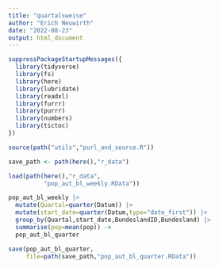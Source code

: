 ```yaml
---
title: "quartalsweise"
author: "Erich Neuwirth"
date: "2022-08-23"
output: html_document
---
```




```r
suppressPackageStartupMessages({
  library(tidyverse)
  library(fs)
  library(here)
  library(lubridate)
  library(readxl)
  library(furrr)
  library(purrr)
  library(numbers)
  library(tictoc)
})
```

```r
source(path("utils","purl_and_source.R"))
```

```r
save_path <- path(here(),"r_data")
```

```r
load(path(here(),"r_data",
          "pop_aut_bl_weekly.RData"))
```

```r
pop_aut_bl_weekly |>
  mutate(Quartal=quarter(Datum)) |>
  mutate(start_date=quarter(Datum,type="date_first")) |>
  group_by(Quartal,start_date,BundeslandID,Bundesland) |>
  summarise(pop=mean(pop)) ->
  pop_aut_bl_quarter
```


```r
save(pop_aut_bl_quarter,
     file=path(save_path,"pop_aut_bl_quarter.RData"))
```

